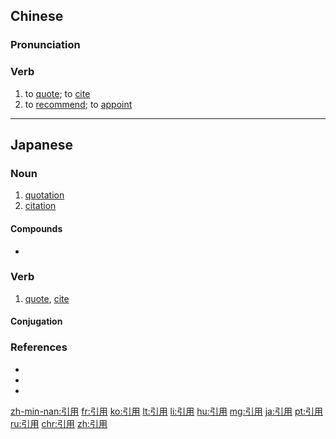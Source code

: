 ==Chinese==
{{zh-forms}}

===Pronunciation===
{{zh-pron
|m=yǐnyòng
|c=jan5 jung6
|h=pfs=yín-yung
|mn=ín-iōng
|cat=v
}}

===Verb===
{{zh-verb}}

# to [[quote]]; to [[cite]]
# to [[recommend]]; to [[appoint]]

----

==Japanese==
{{ja-kanjitab|いん|よう|yomi=on}}

===Noun===
{{ja-noun|いんよう}}

# [[quotation]]
# [[citation]]

====Compounds====
* {{l/ja|引用符}}

===Verb===
{{ja-verb-suru|tr=trans|いんよう}}

# [[quote]], [[cite]]

====Conjugation====
{{ja-suru|いんよう}}

===References===
* {{R:Kojien}}
* {{R:Meikyo}}
* {{R:Shogakukan}}

[[zh-min-nan:引用]]
[[fr:引用]]
[[ko:引用]]
[[lt:引用]]
[[li:引用]]
[[hu:引用]]
[[mg:引用]]
[[ja:引用]]
[[pt:引用]]
[[ru:引用]]
[[chr:引用]]
[[zh:引用]]